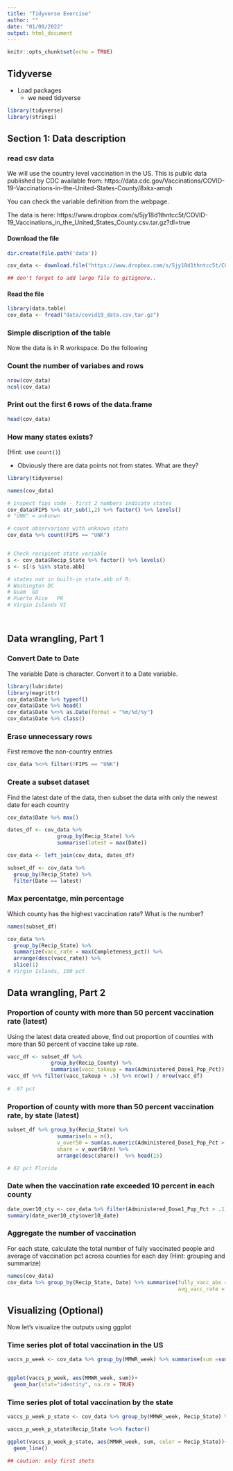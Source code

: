 ```yaml
---
title: "Tidyverse Exercise"
author: ""
date: "01/08/2022"
output: html_document
---
```


```r
knitr::opts_chunk$set(echo = TRUE)
```

## Tidyverse

- Load packages
  - we need tidyverse

```r
library(tidyverse)
library(stringi)
```

## Section 1: Data description

### read csv data

We will use the country level vaccination in the US. This is public data published by CDC available from: https://data.cdc.gov/Vaccinations/COVID-19-Vaccinations-in-the-United-States-County/8xkx-amqh

You can check the variable definition from the webpage. 

The data is here: https://www.dropbox.com/s/5jy18d1thntcc5t/COVID-19_Vaccinations_in_the_United_States_County.csv.tar.gz?dl=true

#### Download the file

```r

dir.create(file.path('data'))

cov_data <- download.file("https://www.dropbox.com/s/5jy18d1thntcc5t/COVID-19_Vaccinations_in_the_United_States_County.csv.tar.gz?dl=true", destfile = "data/covid19_data.csv.tar.gz")

## don't forget to add large file to gitignore..

```

#### Read the file

```r
library(data.table)
cov_data <- fread("data/covid19_data.csv.tar.gz")

```


### Simple discription of the table

Now the data is in R workspace. Do the following

### Count the number of variabes and rows

```r
nrow(cov_data)
ncol(cov_data)

```

### Print out the first 6 rows of the data.frame

```r
head(cov_data)

```


### How many states exists?

(Hint: use `count()`)

- Obviously there are data points not from states. What are they?

```r
library(tidyverse)

names(cov_data)

# inspect fips code - first 2 numbers indicate states
cov_data$FIPS %>% str_sub(1,2) %>% factor() %>% levels()
# "UNK" = unkonwn

# count observarions with unknown state
cov_data %>% count(FIPS == "UNK")


# Check recipient state variable
s <- cov_data$Recip_State %>% factor() %>% levels() 
s <- s[!s %in% state.abb]

# states not in built-in state.abb of R:
# Washington DC
# Guam	GU
# Puerto Rico	PR
# Virgin Islands VI




```


## Data wrangling, Part 1

### Convert Date to Date

The variable Date is character. Convert it to a Date variable.

```r
library(lubridate)
library(magrittr)
cov_data$Date %>% typeof()
cov_data$Date %>% head()
cov_data$Date %<>% as.Date(format = "%m/%d/%y")
cov_data$Date %>% class()

```

### Erase unnecessary rows

First remove the non-country entries

```r

cov_data %<>% filter(!FIPS == "UNK") 


```


### Create a subset dataset

Find the latest date of the data, then subset the data with only the newest date for each country

```r
cov_data$Date %>% max()

dates_df <- cov_data %>% 
                group_by(Recip_State) %>%
                summarise(latest = max(Date))

cov_data <- left_join(cov_data, dates_df)

subset_df <- cov_data %>% 
  group_by(Recip_State) %>% 
  filter(Date == latest)

```

### Max percentatge, min percentage

Which county has the highest vaccination rate? What is the number?

```r
names(subset_df)

cov_data %>%
  group_by(Recip_State) %>%
  summarize(vacc_rate = max(Completeness_pct)) %>% 
  arrange(desc(vacc_rate)) %>% 
  slice(1)
# Virgin Islands, 100 pct
```


## Data wrangling, Part 2

### Proportion of county with more than 50 percent vaccination rate (latest)

Using the latest data created above, find out proportion of counties with more than 50 percent of vaccine take up rate.

```r

vacc_df <- subset_df %>%
              group_by(Recip_County) %>% 
              summarise(vacc_takeup = max(Administered_Dose1_Pop_Pct)) 
vacc_df %>% filter(vacc_takeup > .5) %>% nrow() / nrow(vacc_df)
              
# .97 pct

```

### Proportion of county with more than 50 percent vaccination rate, by state (latest)

```r
subset_df %>% group_by(Recip_State) %>% 
                summarise(n = n(),
                v_over50 = sum(as.numeric(Administered_Dose1_Pop_Pct > .5)),
                share = v_over50/n) %>% 
                arrange(desc(share))  %>% head(15)  

# 62 pct Florida


```

### Date when the vaccination rate exceeded 10 percent in each county

```r

date_over10_cty <- cov_data %>% filter(Administered_Dose1_Pop_Pct > .1) %>% group_by(Recip_County) %>% summarise(over10_date = min(Date))
summary(date_over10_cty$over10_date)

```

### Aggregate the number of vaccination

For each state, calculate the total number of fully vaccinated people 
and average of vaccination pct across counties for each day (Hint: grouping and summarize)


```r
names(cov_data)
cov_data %>% group_by(Recip_State, Date) %>% summarise(fully_vacc_abs = sum(Series_Complete_Yes),
                                                       avg_vacc_rate = mean(Completeness_pct))

```



## Visualizing (Optional)

Now let's visualize the outputs using ggplot

### Time series plot of total vaccination in the US

```r

vaccs_p_week <- cov_data %>% group_by(MMWR_week) %>% summarise(sum =sum(Administered_Dose1_Recip, na.rm = T))


ggplot(vaccs_p_week, aes(MMWR_week, sum))+
  geom_bar(stat="identity", na.rm = TRUE)

```


### Time series plot of total vaccination by the state

```r
vaccs_p_week_p_state <- cov_data %>% group_by(MMWR_week, Recip_State) %>% summarise(sum =sum(Administered_Dose1_Recip, na.rm = T))

vaccs_p_week_p_state$Recip_State %<>% factor()

ggplot(vaccs_p_week_p_state, aes(MMWR_week, sum, color = Recip_State))+
  geom_line()

## caution: only first shots

```

